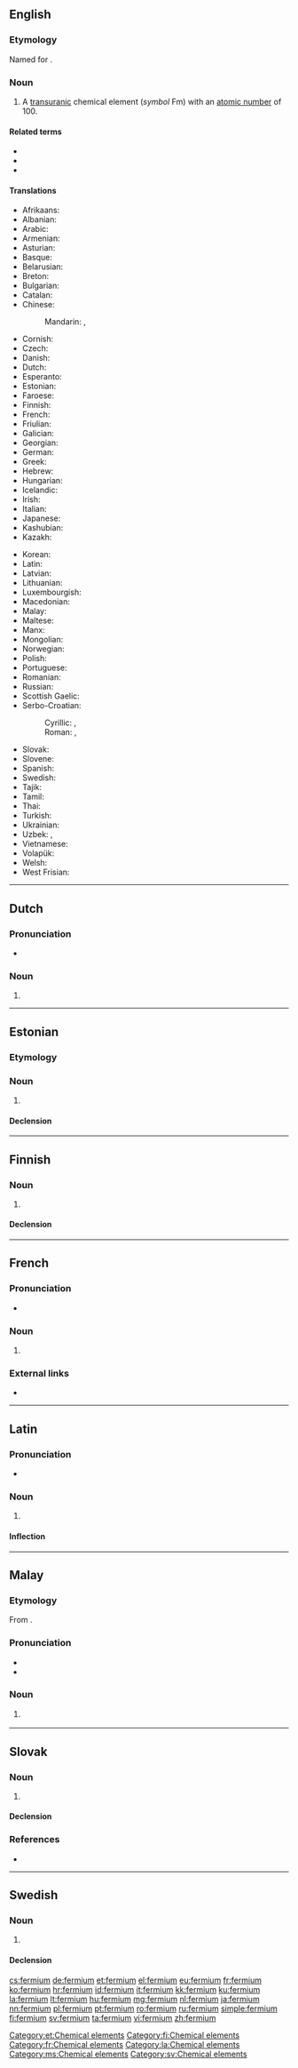 {{also|Fermium}}
==English==
{{elements|Fm|einsteinium|Es|mendelevium|Md}}

===Etymology===
Named for {{w|Enrico Fermi}}.

===Noun===
{{en-noun|-}}
{{wikipedia}}

# A [[transuranic]] chemical element (''symbol'' Fm) with an [[atomic number]] of 100.

====Related terms====
* {{w|Enrico Fermi|Fermi}}
* {{l|en|fermi}}
* {{l|en|fermion}}

====Translations====
{{trans-top|chemical element}}
* Afrikaans: {{t|af|fermium}}
* Albanian: {{t|sq|fermium}}
* Arabic: {{t|ar|فِرْمِيُوم|tr=firmiyum|m}}
* Armenian: {{t|hy|ֆերմիում}}
* Asturian: {{t|ast|fermiu|m}}
* Basque: {{t|eu|fermioa}}
* Belarusian: {{t|be|фе́рмiй|m}}
* Breton: {{t|br|fermiom}}
* Bulgarian: {{t|bg|фе́рмий|m}}
* Catalan: {{t|ca|fermi|m}}
* Chinese:
*: Mandarin: {{t+|cmn|鐨}}, {{t+|cmn|镄|tr=fèi}}
* Cornish: {{t|kw|fermyum}}
* Czech: {{t+|cs|fermium}}
* Danish: {{t|da|fermium}}
* Dutch: {{t+|nl|fermium|n}}
* Esperanto: {{t|eo|fermio}}
* Estonian: {{t+|et|fermium}}
* Faroese: {{t|fo|fermium|n}}
* Finnish: {{t+|fi|fermium}}
* French: {{t+|fr|fermium|m}}
* Friulian: {{t|fur|fermi}}
* Galician: {{t+|gl|fermio|m}}
* Georgian: {{t|ka|ფერმიუმი}}
* German: {{t+|de|Fermium|n}}
* Greek: {{t+|el|φέρμιο|n}}
* Hebrew: {{t+|he|פרמיום|tr=férmiyum}}
* Hungarian: {{t+|hu|fermium}}
* Icelandic: {{t+|is|fermín}}
* Irish: {{t|ga|fearmiam}}
* Italian: {{t+|it|fermio|m}}
* Japanese: {{t+|ja|フェルミウム|tr=ferumiumu}}
* Kashubian: {{t|csb|ferm}}
* Kazakh: {{t+|kk|фермий|sc=Cyrl}}
{{trans-mid}}
* Korean: {{t+|ko|페르뮴|tr=pereumyum}}
* Latin: {{t+|la|fermium|n}}
* Latvian: {{t|lv|fermijs}}
* Lithuanian: {{t+|lt|fermis}}
* Luxembourgish: {{t|lb|Fermium|n}}
* Macedonian: {{t|mk|фермиум|m}}
* Malay: {{t|ms|fermium}}
* Maltese: {{t|mt|fermjum}}
* Manx: {{t|gv|fermium}}
* Mongolian: {{t|mn|ферми}}
* Norwegian: {{t|no|fermium}}
* Polish: {{t+|pl|ferm|m}}
* Portuguese: {{t+|pt|férmio|m}}
* Romanian: {{t+|ro|fermiu|n}}
* Russian: {{t+|ru|фе́рмий|m}}
* Scottish Gaelic: {{t|gd|feirmiam}}
* Serbo-Croatian:
*: Cyrillic: {{t|sh|фермиj|m}}, {{t|sh|фермиjум|m}}
*: Roman: {{t+|sh|fermij|m}}, {{t|sh|fermijum|m}}
* Slovak: {{t|sk|fermium|n}}
* Slovene: {{t+|sl|fermij}}
* Spanish: {{t+|es|fermio|m}}
* Swedish: {{t+|sv|fermium|n}}
* Tajik: {{t|tg|фермий}}
* Tamil: {{t|ta|வெளுகன்}}
* Thai: {{t|th|เฟอร์เมียม|tr=foemiam}}
* Turkish: {{t+|tr|fermiyum}}
* Ukrainian: {{t|uk|фе́рмiй|m}}
* Uzbek: {{t|uz|фермий|sc=Cyrl}}, {{t+|uz|fermiy}}
* Vietnamese: {{t|vi|fecmi}}
* Volapük: {{t|vo|fermin}}
* Welsh: {{t|cy|ffermiwm}}
* West Frisian: {{t|fy|fermium}}
{{trans-bottom}}

----

==Dutch==
{{wikipedia|lang=nl}}
{{elements|Fm|einsteinium|Es|mendelevium|Md|lang=nl}}

===Pronunciation===
* {{audio|Nl-fermium.ogg|Audio|lang=nl}}

===Noun===
{{nl-noun|n|-|-}}

# {{l|en|fermium}}

----

==Estonian==

===Etymology===
{{rfe|lang=et}}

===Noun===
{{et-noun|fermiumi|fermiumi|par2=fermiumit}}

# {{l|en|fermium}}

====Declension====
{{et-decl-seminar|fermium}}
{{et-decl-õpik|n=sg|fermium|i}}

[[Category:et:Chemical elements]]

----

==Finnish==
{{wikipedia|lang=fi}}

===Noun===
{{fi-noun}}

# {{l|en|fermium}}

====Declension====
{{fi-decl-risti|fermium|||a|i=0}}

[[Category:fi:Chemical elements]]

----

==French==
{{wikipedia|lang=fr}}

===Pronunciation===
* {{IPA|/fɛʁ.mjɔm/|lang=fr}}

===Noun===
{{fr-noun|m|-}}

# {{l|en|fermium}}

===External links===
* {{R:TLFi}}

[[Category:fr:Chemical elements]]

----

==Latin==
{{wikipedia|lang=la}}

===Pronunciation===
* {{la-IPA|fermium}}

===Noun===
{{la-noun|fermium||fermiī|n|second}}

# {{l|en|fermium}}

====Inflection====
{{la-decl-2nd-N|fermi}}

[[Category:la:Chemical elements]]

----

==Malay==
{{wikipedia|lang=ms}}
{{elements|Fm|einsteinium|Es|mendelevium|Md|lang=ms}}

===Etymology===
From {{etyl|en|ms}} {{m|en|fermium}}.

===Pronunciation===
* {{IPA|[fə(r)miom]|[fə(r)miəm]|lang=ms}}
* {{rhymes|iom|jom|om|lang=ms}}

===Noun===
{{head|ms|noun}}

# {{l|en|fermium}} {{gloss|chemical element}}

[[Category:ms:Chemical elements]]

----

==Slovak==
{{elements|Fm|einsteinium|Es|mendelevium|Md|lang=sk}}

===Noun===
{{sk-noun|g=n|gen=fermia|decl=mesto}}

# {{l|en|fermium}} {{gloss|element}}

====Declension====
{{sk-decl-noun-sg|fermium|fermia|fermiu|fermium|fermiu|fermiom}}

===References===
* {{R:SDK}}

----

==Swedish==
{{wikipedia|lang=sv}}

===Noun===
{{sv-noun|n|-}}

# {{l|en|fermium}}

====Declension====
{{sv-noun-unc-irreg-n|2=fermiumet}}

[[Category:sv:Chemical elements]]

[[cs:fermium]]
[[de:fermium]]
[[et:fermium]]
[[el:fermium]]
[[eu:fermium]]
[[fr:fermium]]
[[ko:fermium]]
[[hr:fermium]]
[[id:fermium]]
[[it:fermium]]
[[kk:fermium]]
[[ku:fermium]]
[[la:fermium]]
[[lt:fermium]]
[[hu:fermium]]
[[mg:fermium]]
[[nl:fermium]]
[[ja:fermium]]
[[nn:fermium]]
[[pl:fermium]]
[[pt:fermium]]
[[ro:fermium]]
[[ru:fermium]]
[[simple:fermium]]
[[fi:fermium]]
[[sv:fermium]]
[[ta:fermium]]
[[vi:fermium]]
[[zh:fermium]]